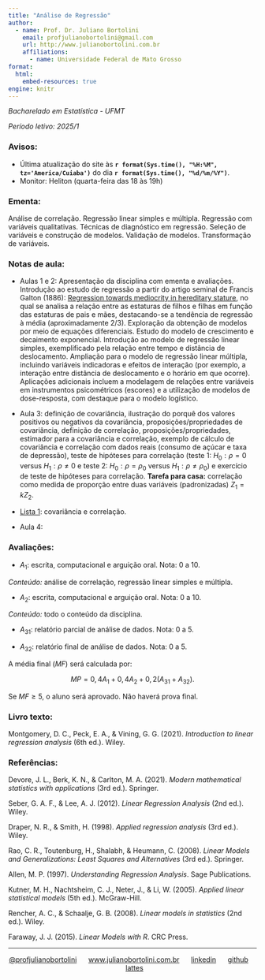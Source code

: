 ```yaml
---
title: "Análise de Regressão"
author:
  - name: Prof. Dr. Juliano Bortolini
    email: profjulianobortolini@gmail.com
    url: http://www.julianobortolini.com.br
    affiliations:
      - name: Universidade Federal de Mato Grosso
format:
  html:
    embed-resources: true
engine: knitr
---
```


*Bacharelado em Estatística - UFMT*

*Período letivo: 2025/1*

### Avisos:

-   Última atualização do site às **`r format(Sys.time(), "%H:%M", tz='America/Cuiaba')`** do dia **`r format(Sys.time(), "%d/%m/%Y")`**.
-   Monitor: Heliton (quarta-feira das 18 às 19h)


### Ementa:

Análise de correlação. Regressão linear simples e múltipla. Regressão com variáveis qualitativas. Técnicas de diagnóstico em regressão. Seleção de variáveis e construção de modelos. Validação de modelos. Transformação de variáveis.

### Notas de aula:

-   Aulas 1 e 2: Apresentação da disciplina com ementa e avaliações. Introdução ao estudo de regressão a partir do artigo seminal de Francis Galton (1886): [Regression towards mediocrity in hereditary stature](https://zenodo.org/records/1449548), no qual se analisa a relação entre as estaturas de filhos e filhas em função das estaturas de pais e mães, destacando-se a tendência de regressão à média (aproximadamente 2/3). Exploração da obtenção de modelos por meio de equações diferenciais. Estudo do modelo de crescimento e decaimento exponencial. Introdução ao modelo de regressão linear simples, exemplificado pela relação entre tempo e distância de deslocamento. Ampliação para o modelo de regressão linear múltipla, incluindo variáveis indicadoras e efeitos de interação (por exemplo, a interação entre distância de deslocamento e o horário em que ocorre). Aplicações adicionais incluem a modelagem de relações entre variáveis em instrumentos psicométricos (escores) e a utilização de modelos de dose-resposta, com destaque para o modelo logístico.


-   Aula 3: definição de covariância, ilustração do porquê dos valores positivos ou negativos da covariância, proposições/propriedades de covariância, definição de correlação, proposições/propriedades, estimador para a covariância e correlação, exemplo de cálculo de covariância e correlação com dados reais (consumo de açúcar e taxa de depressão), teste de hipóteses para correlação (teste 1: $H_0: \rho = 0$ versus $H_1: \rho \neq 0$ e teste 2: $H_0: \rho = \rho_0$ versus $H_1: \rho \neq \rho_0$) e exercício de teste de hipóteses para correlação. **Tarefa para casa:** correlação como medida de proporção entre duas variáveis (padronizadas) $Z_1 = k Z_2$.


-   [Lista 1](lista1_2025-1.html): covariância e correlação.

-   Aula 4:





<!-- -   Aula 1: apresentação do plano de ensino e introdução à regressão baseado no artigo de [Galton](https://zenodo.org/records/1449548) (1886). -->

<!--     *Referência:* Galton, F. (1886). "Regression towards mediocrity in hereditary stature". *The Journal of the Anthropological Institute of Great Britain and Ireland*. **15**: 246-263. -->

<!-- -   Aula 2: definição de covariância, ilustração do porquê dos valores positivos ou negativos da covariância, proposições/propriedades de covariância, definição de correlação, proposições/propriedades, função de distribuição acumulada empírica, teorema de Glivenko-Cantelli, teorema (estimador para a transformação $T(F) = \int f(x) dF$), estimador para a covariância e correlação, propriedades dos estimadores da covariância e correlação e exemplo com dados reais. -->

<!-- -   [Lista 1](lista1.html): covariância e correlação. -->

<!-- -   Aula 3: revisão da aula 2, correlação como medida de proporção entre duas variáveis (padronizadas), estimação da relação funcional (modelo) entre duas variáveis, estimação de beta_0 e beta_1, exemplo com os dados de consumo de açúcar e taxa de depressão, correlação entre duas variáveis normais, estimação do modelo linear (reta) entre duas variáveis normais, comentários sobre correlação de Pearson (dados normais) e Spearman (postos dos dados), teste de hipóteses para correlação: 1) H_0: rho = 0 e 2) H_0: rho = rho_0 e exercício de teste de hipóteses para correlação. -->

<!-- -   [Lista 2](lista2.html): fórmula da correlação amostral e de Spearman. -->

<!-- -   Aula 4: definição de modelo de regressão linear simples, diferentes métodos de calcular distâncias entre pontos (sugestão: leitura do livro do Rao (2008)), estimação de parâmetros beta_0 e beta_1 pelo método de mínimos quadrados, exemplo de estimação (exemplo foguete), propriedades dos estimadores de mínimos quadrados, esperança e variância dos estimadores (erro padrão), teorema de Gauss-Markov (estimadores não viciados e de variância mínima, BLUE). -->

<!-- -   Aula 5: revisão da aula 4, modelo de regressão linear simples com variância constante e variância dependente de covariáveis, estimação de sigma (quadrado médio do erro), teste de hipóteses para regressão (análise de variância), desenvolvimento da análise de variância (Fisher), teste de hipóteses Wald (teste t) para beta_1 e beta_0, relação entre os testes t e F (t\^2 = F), intervalos de confiança para beta_0 e beta_1 (fazer exercício), ic para sigma\^2, sigma e cv (exercício). -->

<!-- -   [Lista 3](lista3.html): regressão linear simples. -->

<!-- -   Aula 6: intervalo de confiança para valor estimado, intervalo de predição, coeficiente de determinação, regressão pela origem e estimação por máxima verossimilhança. -->

<!-- -   [lista 4](lista4.html): regressão linear simples. -->

<!-- -   Aula 7: aula prática de resolução da [lista 4](lista4.html). -->

<!-- -   Aula 8: definição de modelo de regressão linear múltipla, efeitos simples e de interação, modelo na forma matricial, estimação de parâmetros pelo método de mínimos quadrados pelo método escalar e matricial, exemplo de estimação, propriedades dos estimadores de mínimos quadrados, esperança e variância dos estimadores (erro padrão), estimação de sigma2, método de estimação da máxima verossimilhança, teste de hipóteses para regressão e coeficientes, exemplos de teste de hipóteses, intervalos de confiança para parâmetros, valor médio e novas observações e exemplos de intervalos de confiança. *Tarefa para casa: estudar sobre R2 ajustado, comparação entre modelo completo e reduzido, intervalos de confiança simultâneos (região de confiança) para os parâmetros, coeficientes padronizados (coeficientes beta) e multicolinearidade (sugestão: livro do Montgomery).* -->

<!-- -   [Lista 5](lista5.html): regressão linear múltipla. -->

<!-- -   Aula 9: **aviso que na próxima aula será a avaliação 1**. Revisão da aula anterior, intervalos de confiança para parâmetros, valor médio e novas observações, exemplos de intervalos de confiança. Cálculos usando o software R: [exemplo_rlm.R](exemplo_rlm.R). *Tarefa para casa: estudar sobre R2 ajustado, comparação entre modelo completo e reduzido, intervalos de confiança simultâneos (região de confiança) para os parâmetros, coeficientes padronizados (coeficientes beta) e multicolinearidade (sugestão: livro do Montgomery).* -->

<!-- -   Aula 10: avaliação 1 (escrita e computacional). A arguição oral será na próxima aula (Aula 11). -->

<!-- -   Aula 11: avaliação 1 (arguição oral). -->


<!-- -   Aula 12: regressão com suporte computacional. [Rotina computacional](reg_comp.html). *Tarefa (1 ponto extra na avaliação 1): refazer a avaliação 1 ([escrita](prova1.pdf) e [computacional](prova1comp.pdf)) usando a rotina da aula.*  -->


<!-- -   Aula 13: Análise de pressupostos, pontos influentes e discrepantes, regressão polinomial e variáveis indicadoras. [Rotina computacional](reg_comp.html). -->


<!-- -   Aula 14: Resolver a [lista 6](lista6.html) ([gabarito](lista6_gab.html), sem os comentários e justificativas nas resoluções). Conteúdos adicionais: teste F parcial para modelos de efeitos aleatórios (comparação de modelos de efeito fixo e efeito misto), multicolinearidade, métodos *forward*, *backward* e *stepwise* para seleção de variáveis e métodos *leave-one-out*, *leave-p-out* e *k-fold* para validação de modelos (validação cruzada). -->


<!-- -   Aula 15 (30/4/2025): avaliação 2 (escrita, computacional e arquição oral) com todo o conteúdo da disciplina. -->

<!-- -   [Avaliação 2](prova2.html) -->

<!-- -   Aula 16 (9/5/2025): entrega da avaliação 3 (relatório de análise de dados). -->


### Avaliações:

-   $A_1$: escrita, computacional e arguição oral. Nota: 0 a 10.

*Conteúdo:* análise de correlação, regressão linear simples e múltipla.

-   $A_2$: escrita, computacional e arguição oral. Nota: 0 a 10.

*Conteúdo:* todo o conteúdo da disciplina.

-   $A_{31}$: relatório parcial de análise de dados. Nota: 0 a 5.

-   $A_{32}$: relatório final de análise de dados. Nota: 0 a 5.



A média final ($MF$) será calculada por:

$$MP = 0,4 A_1 + 0,4 A_2 + 0,2(A_{31} + A_{32}).$$

Se $MF \geq 5$, o aluno será aprovado. Não haverá prova final.


### Livro texto:

Montgomery, D. C., Peck, E. A., & Vining, G. G. (2021). *Introduction to linear regression analysis* (6th ed.). Wiley.

### Referências:

Devore, J. L., Berk, K. N., & Carlton, M. A. (2021). *Modern mathematical statistics with applications* (3rd ed.). Springer.

Seber, G. A. F., & Lee, A. J. (2012). *Linear Regression Analysis* (2nd ed.). Wiley.

Draper, N. R., & Smith, H. (1998). *Applied regression analysis* (3rd ed.). Wiley.

Rao, C. R., Toutenburg, H., Shalabh, & Heumann, C. (2008). *Linear Models and Generalizations: Least Squares and Alternatives* (3rd ed.). Springer.

Allen, M. P. (1997). *Understanding Regression Analysis*. Sage Publications.

Kutner, M. H., Nachtsheim, C. J., Neter, J., & Li, W. (2005). *Applied linear statistical models* (5th ed.). McGraw-Hill.

Rencher, A. C., & Schaalje, G. B. (2008). *Linear models in statistics* (2nd ed.). Wiley.

Faraway, J. J. (2015). *Linear Models with R*. CRC Press.

------------------------------------------------------------------------

::: {style="text-align: center;"}
[\@profjulianobortolini](https://instagram.com/profjulianobortolini)      [www.julianobortolini.com.br](http://www.julianobortolini.com.br)      [linkedin](https://linkedin.com/in/julianobortolini)      [github](https://github.com/julianobortolini)       [lattes](http://lattes.cnpq.br/6210909768845403)
:::
